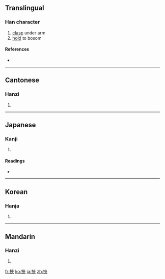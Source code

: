 {{also|挟}}
==Translingual==

===Han character===
{{Han char|rn=64|rad=手|as=07|sn=10|four=5403<sub>8</sub>|canj=手大人人 (QKOO)}}

# [[clasp]] under arm
# [[hold]] to bosom

====References====
* {{Han ref|kx=0432.160|dkj=12118|dj=0782.070|hdz=31880.020|uh=633E|ud=25406|bh=AEB5|bd=44725}}

----

==Cantonese==

===Hanzi===
{{yue-hanzi|jyut=|y=haap6, hip6|sim=挟}}

# {{defn|Cantonese|sort=手07}}

----

==Japanese==

===Kanji===
{{ja-kanji|grade=|rs=手07}}

# {{defn|Japanese|sort=手07}}

====Readings====
* {{ja-readings|on=[[きょう]] (kyō), [[しょう]] (shō)|kun=[[はさむ]] (hasamu)}}

----

==Korean==

===Hanja===
{{ko-hanja|hangeul=협|eumhun=|rv=hyeop|mr=hyŏp|y=hyep}}

# {{defn|Korean|sort=手07}}

----

==Mandarin==

===Hanzi===
{{cmn-hanzi|sim=挟|pin=[[xié]] ([[xie2]])|wg=hsieh<sup>2</sup>}}

# {{defn|Mandarin|sort=手07}}

[[fr:挾]]
[[ko:挾]]
[[ja:挾]]
[[zh:挾]]